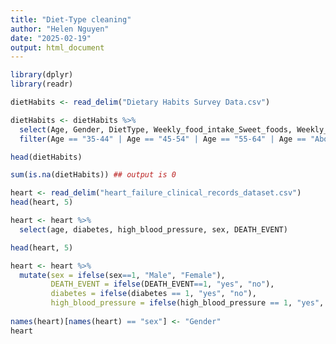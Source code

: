 ```yaml
---
title: "Diet-Type cleaning"
author: "Helen Nguyen"
date: "2025-02-19"
output: html_document
---
```


```r
library(dplyr)
library(readr)
```

```r
dietHabits <- read_delim("Dietary Habits Survey Data.csv")

dietHabits <- dietHabits %>%
  select(Age, Gender, DietType, Weekly_food_intake_Sweet_foods, Weekly_food_intake_Salty_foods) %>%
  filter(Age == "35-44" | Age == "45-54" | Age == "55-64" | Age == "Above 65")

head(dietHabits)

sum(is.na(dietHabits)) ## output is 0


```

```r
heart <- read_delim("heart_failure_clinical_records_dataset.csv")
head(heart, 5)

heart <- heart %>% 
  select(age, diabetes, high_blood_pressure, sex, DEATH_EVENT)

head(heart, 5)

heart <- heart %>% 
  mutate(sex = ifelse(sex==1, "Male", "Female"),
         DEATH_EVENT = ifelse(DEATH_EVENT==1, "yes", "no"),
         diabetes = ifelse(diabetes == 1, "yes", "no"),
         high_blood_pressure = ifelse(high_blood_pressure == 1, "yes", "no"))
  
names(heart)[names(heart) == "sex"] <- "Gender" 
heart
```

